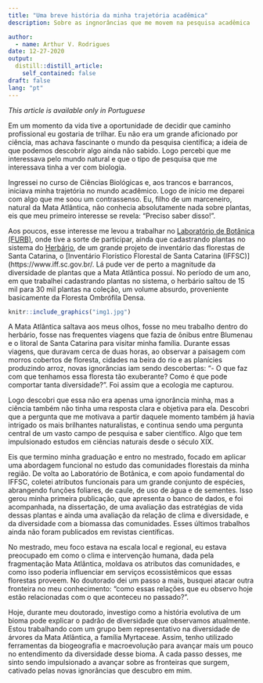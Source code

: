 ```yaml
---
title: "Uma breve história da minha trajetória acadêmica"
description: Sobre as ingnorâncias que me movem na pesquisa acadêmica

author:
  - name: Arthur V. Rodrigues
date: 12-27-2020
output:
  distill::distill_article:
    self_contained: false
draft: false
lang: "pt"
---
```


*This article is available only in Portuguese*

Em um momento da vida tive a oportunidade de decidir que caminho profissional eu gostaria de trilhar. Eu não era um grande aficionado por ciência, mas achava fascinante o mundo da pesquisa científica; a ideia de que podemos descobrir algo ainda não sabido. Logo percebi que me interessava pelo mundo natural e que o tipo de pesquisa que me interessava tinha a ver com biologia. 

Ingressei no curso de Ciências Biológicas e, aos trancos e barrancos, iniciava minha trajetória no mundo acadêmico. Logo de início me deparei com algo que me soou um contrassenso. Eu, filho de um marceneiro, natural da Mata Atlântica, não conhecia absolutamente nada sobre plantas, eis que meu primeiro interesse se revela: "Preciso saber disso!".

Aos poucos, esse interesse me levou a trabalhar no [Laboratório de Botânica (FURB)](https://sites.google.com/view/botanica-furb/p%C3%A1gina-inicial), onde tive a sorte de participar, ainda que cadastrando plantas no sistema do [Herbário](http://www.furb.br/herbario), de um grande projeto de inventário das florestas de Santa Catarina, o [Inventário Florístico Florestal de Santa Catarina (IFFSC)](https://www.iff.sc.gov.br/. Lá pude ver de perto a magnitude da diversidade de plantas que a Mata Atlântica possui. No período de um ano, em que trabalhei cadastrando plantas no sistema, o herbário saltou de 15 mil para 30 mil plantas na coleção, um volume absurdo, proveniente basicamente da Floresta Ombrófila Densa. 

```r

knitr::include_graphics("img1.jpg")

```

A Mata Atlântica saltava aos meus olhos, fosse no meu trabalho dentro do herbário, fosse nas frequentes viagens que fazia de ônibus entre Blumenau e o litoral de Santa Catarina para visitar minha família. Durante essas viagens, que duravam cerca de duas horas, ao observar a paisagem com morros cobertos de floresta, cidades na beira do rio e as planícies produzindo arroz, novas ignorâncias iam sendo descobertas: "- O que faz com que tenhamos essa floresta tão exuberante? Como é que pode comportar tanta diversidade?". Foi assim que a ecologia me capturou. 

Logo descobri que essa não era apenas uma ignorância minha, mas a ciência também não tinha uma resposta clara e objetiva para ela. Descobri que a pergunta que me motivava a partir daquele momento também já havia intrigado os mais brilhantes naturalistas, e continua sendo uma pergunta central de um vasto campo de pesquisa e saber científico. Algo que tem impulsionado estudos em ciências naturais desde o século XIX. 

Eis que termino minha graduação e entro no mestrado, focado em aplicar uma abordagem funcional no estudo das comunidades florestais da minha região. De volta ao Laboratório de Botânica, e com apoio fundamental do IFFSC, coletei atributos funcionais para um grande conjunto de espécies, abrangendo funções foliares, de caule, de uso de água e de sementes. Isso gerou minha primeira publicação, que apresenta o banco de dados, e foi acompanhada, na dissertação, de uma avaliação das estratégias de vida dessas plantas e ainda uma avaliação da relação de clima e diversidade, e da diversidade com a biomassa das comunidades. Esses últimos trabalhos ainda não foram publicados em revistas científicas.

No mestrado, meu foco estava na escala local e regional, eu estava preocupado em como o clima e intervenção humana, dada pela fragmentação Mata Atlântica, moldava os atributos das comunidades, e como isso poderia influenciar em serviços ecossistêmicos que essas florestas proveem. No doutorado dei um passo a mais, busquei atacar outra fronteira no meu conhecimento: "como essas relações que eu observo hoje estão relacionadas com o que aconteceu no passado?".

Hoje, durante meu doutorado, investigo como a história evolutiva de um bioma pode explicar o padrão de diversidade que observamos atualmente. Estou trabalhando com um grupo bem representativo na diversidade de árvores da Mata Atlântica, a família Myrtaceae. Assim, tenho utilizado ferramentas da biogeografia e macroevolução para avançar mais um pouco no entendimento da diversidade desse bioma. A cada passo desses, me sinto sendo impulsionado a avançar sobre as fronteiras que surgem, cativado pelas novas ignorâncias que descubro em mim.




